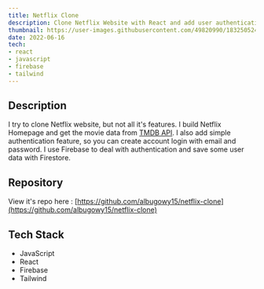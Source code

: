 ```yaml
---
title: Netflix Clone
description: Clone Netflix Website with React and add user authentication with Firebase
thumbnail: https://user-images.githubusercontent.com/49820990/183250524-a26f188a-423d-4e30-aa7b-88659b229046.png
date: 2022-06-16
tech:
- react
- javascript
- firebase
- tailwind
---
```


## Description

I try to clone Netflix website, but not all it's features. I build Netflix Homepage and get the movie data from [TMDB API](https://developers.themoviedb.org/3/). I also add simple authentication feature, so you can create account login with email and password. I use Firebase to deal with authentication and save some user data with Firestore.

## Repository

View it's repo here : [https://github.com/albugowy15/netflix-clone](https://github.com/albugowy15/netflix-clone)

## Tech Stack

- JavaScript
- React
- Firebase
- Tailwind